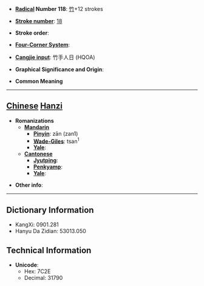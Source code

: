 * '''[[Wiktionary:Chinese radical index| Radical]] Number 118''': [[Wiktionary:Chinese radical index 竹|竹]]+12 strokes

* '''[[Wiktionary:Chinese total strokes index|Stroke number]]''': [[Wiktionary:Chinese total strokes index 18|18]]

* '''Stroke order''': 

* '''[[Wiktionary:Chinese four corner index|Four-Corner System]]''': 

* '''[[Wiktionary:Chinese Cangjie index|Cangjie input]]''': 竹手人日 (HQOA)

* '''Graphical Significance and Origin''': 

* '''Common Meaning'''

----

== [[Chinese]] [[Hanzi]] ==

* '''Romanizations'''
** '''[[Mandarin]]'''
*** '''[[Pinyin]]''': zān (zan1)
*** '''[[Wade-Giles]]''': tsan<sup>1</sup>
*** '''[[Yale]]''': 
** '''[[Cantonese]]'''
*** '''[[Jyutping]]''':
*** '''[[Penkyamp]]''': 
*** '''[[Yale]]''': 

* '''Other info''': 

----

== Dictionary Information ==

* KangXi: 0901.281
* Hanyu Da Zidian: 53013.050

== Technical Information ==

* '''Unicode''':
** Hex: 7C2E
** Decimal: 31790